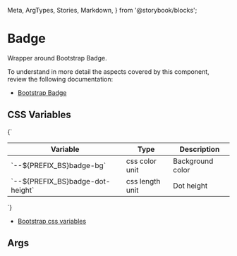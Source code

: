   Meta,
  ArgTypes,
  Stories,
  Markdown,
} from '@storybook/blocks';


# Badge

Wrapper around Bootstrap Badge.

To understand in more detail the aspects covered by this component, review the following documentation:

+ [Bootstrap Badge](https://getbootstrap.com/docs/5.3/components/badge/)

## CSS Variables
<Markdown>
  {`

  | Variable                                  | Type            | Description                   |
  |-------------------------------------------|-----------------|-------------------------------|
  | \`--${PREFIX_BS}badge-bg\`                | css color unit  | Background color              |
  | \`--${PREFIX_BS}badge-dot-height\`        | css length unit | Dot height                    |

  `}
</Markdown>

+ [Bootstrap css variables](https://getbootstrap.com/docs/5.3/components/badge/#css)

## Args
<Meta of={DBadgeStories} />

<ArgTypes of={DBadgeStories} />

<Stories />


